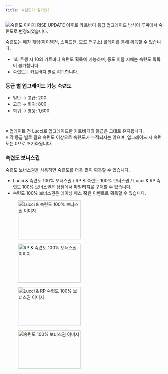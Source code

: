 ```yaml
---
title: 숙련도가 뭔가요?
---
```


<Img className="staticImage centerImage" src="/images/ingame/img-what-is-your-proficiency.png" alt="숙련도 이미지"/>

<Link href="https://kartdrift.nexon.com/kartdrift/ko/news/update/view?threadId=2499132#%ED%8A%9C%EB%8B%9D%EC%8B%9C%EC%8A%A4%ED%85%9C" target="_blank">RISE UPDATE</Link> 이후로 카트바디 등급 업그레이드 방식이 루찌에서 숙련도로 변경되었습니다.

<br/>

숙련도는 매칭 게임(아이템전, 스피드전, 모드 연구소) 플레이를 통해 획득할 수 있습니다.

- 1회 주행 시 10의 카트바디 숙련도 획득이 가능하며, 중도 이탈 시에는 숙련도 획득이 불가합니다.
- 숙련도는 카트바디 별로 획득합니다.

### 등급 별 업그레이드 가능 숙련도

- 일반 → 고급: 200
- 고급 → 희귀: 800
- 희귀 → 영웅: 1,600

<br/>

※ 업데이트 전 Lucci로 업그레이드한 카트바디의 등급은 그대로 유지됩니다.<br/>
※ 각 등급 별로 필요 숙련도 이상으로 숙련도가 누적되지는 않으며, 업그레이드 시 숙련도는 0으로 초기화됩니다.


### 숙련도 보너스권

숙련도 보너스권을 사용하면 숙련도를 더욱 많이 획득할 수 있습니다. <br/>

- Lucci & 숙련도 100% 보너스권 / RP & 숙련도 100% 보너스권 / Lucci & RP 숙련도 100% 보너스권은 상점에서 마일리지로 구매할 수 있습니다.
- 숙련도 100% 보너스권은 레이싱 패스 혹은 이벤트로 획득할 수 있습니다.

<Division className="grid2">
    <Figure figcaption="Lucci & 숙련도 100% 보너스권">
        <Img width="200" height="123" alt="Lucci & 숙련도 100% 보너스권 이미지" src="/images/ticket/img-lucci-proficiency-100-bonus-ticket.png"/>
    </Figure>
    <Figure figcaption="RP & 숙련도 100% 보너스권">
        <Img width="200" height="123" alt="RP & 숙련도 100% 보너스권 이미지" src="/images/ticket/img-rp-proficiency-100-bonus-ticket.png"/> 
    </Figure>
    <Figure figcaption="Lucci & RP 숙련도 100% 보너스권">
         <Img width="200" height="123" alt="Lucci & RP 숙련도 100% 보너스권 이미지" src="/images/ticket/img-rp-lucci-proficiency-100-bonus-ticket.png"/>
    </Figure>
    <Figure figcaption="숙련도 100% 보너스권">
        <Img width="200" height="123" alt="숙련도 100% 보너스권 이미지" src="/images/ticket/img-proficiency-100-bonus-ticket.png"/>
    </Figure>
</Division>